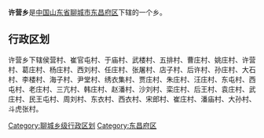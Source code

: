 '''许营乡'''是[[中华人民共和国|中国]][[山东省|山东省]][[聊城市|聊城市]][[东昌府区|东昌府区]]下辖的一个乡。

== 行政区划 ==

许营乡下辖侯营村、崔官屯村、于庙村、武楼村、五排村、曹庄村、姚庄村、许营村、葛庄村、杨庄村、西刘村、任庄村、张屠村、店子村、后许村、孙庄村、大石村、李楼村、海子村、尹堂村、绣衣集村、贾庄村、朱庄村、汪庄村、东屯村、西屯村、老庄村、三亢村、韩庄村、赵潘村、沙刘村、栾庄村、后王村、袁庄村、武庄村、民王屯村、周刘村、东衣村、西衣村、宋郎村、崔庄村、潘庙村、大孙村、斗虎张村。

{{山东小作品}}
{{东昌府区行政区划}}

[[Category:聊城乡级行政区划|Category:聊城乡级行政区划]]
[[Category:东昌府区|Category:东昌府区]]